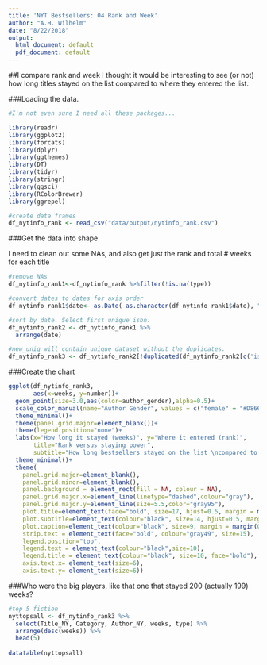 ```yaml
---
title: 'NYT Bestsellers: 04 Rank and Week'
author: "A.H. Wilhelm"
date: "8/22/2018"
output:
  html_document: default
  pdf_document: default
---
```



##I compare rank and week
I thought it would be interesting to see (or not) how long titles stayed on the list compared to where they entered the list.

###Loading the data.

```r
#I'm not even sure I need all these packages...

library(readr)
library(ggplot2)
library(forcats)
library(dplyr)
library(ggthemes) 
library(DT)
library(tidyr)
library(stringr)
library(ggsci)
library(RColorBrewer)
library(ggrepel)

#create data frames
df_nytinfo_rank <- read_csv("data/output/nytinfo_rank.csv")
```

###Get the data into shape

I need to clean out some NAs, and also get just the rank and total # weeks for each title
```r

#remove NAs
df_nytinfo_rank1<-df_nytinfo_rank %>%filter(!is.na(type))

#convert dates to dates for axis order
df_nytinfo_rank1$date<- as.Date( as.character(df_nytinfo_rank1$date), "%Y-%m-%d")

#sort by date. Select first unique isbn.
df_nytinfo_rank2 <- df_nytinfo_rank1 %>%
  arrange(date)

#new_uniq will contain unique dataset without the duplicates. 
df_nytinfo_rank3 <- df_nytinfo_rank2[!duplicated(df_nytinfo_rank2[c('isbn')]),] 


```


###Create the chart
```r
ggplot(df_nytinfo_rank3,
       aes(x=weeks, y=number))+
  geom_point(size=3.0,aes(color=author_gender),alpha=0.5)+
  scale_color_manual(name="Author Gender", values = c("female" = "#D8666D", "male" = "#207178","multi"="#E69F00"))+
  theme_minimal()+
  theme(panel.grid.major=element_blank())+
  theme(legend.position="none")+
  labs(x="How long it stayed (weeks)", y="Where it entered (rank)",
       title="Rank versus staying power",
       subtitle="How long bestsellers stayed on the list \ncompared to where they started, 2008-2016")+
  theme_minimal()+
  theme(
    panel.grid.major=element_blank(),
    panel.grid.minor=element_blank(),
    panel.background = element_rect(fill = NA, colour = NA),
    panel.grid.major.x=element_line(linetype="dashed",colour="gray"),
    panel.grid.major.y=element_line(size=5.5,color="gray95"),
    plot.title=element_text(face="bold", size=17, hjust=0.5, margin = margin(20, 0, 5, 0)),
    plot.subtitle=element_text(colour="black", size=14, hjust=0.5, margin = margin(0, 0, 20, 0)),
    plot.caption=element_text(colour="black", size=9, margin = margin(0, 10, 10, 10)),
    strip.text = element_text(face="bold", colour="gray49", size=15),
    legend.position="top",
    legend.text = element_text(colour="black",size=10),
    legend.title = element_text(colour="black", size=10, face="bold"),
    axis.text.x= element_text(size=6),
    axis.text.y= element_text(size=6))
```
 
###Who were the big players, like that one that stayed 200 (actually 199) weeks?

```r
#top 5 fiction
nyttopsall <- df_nytinfo_rank3 %>% 
  select(Title_NY, Category, Author_NY, weeks, type) %>% 
  arrange(desc(weeks)) %>% 
  head(5) 
  
datatable(nyttopsall)

```


